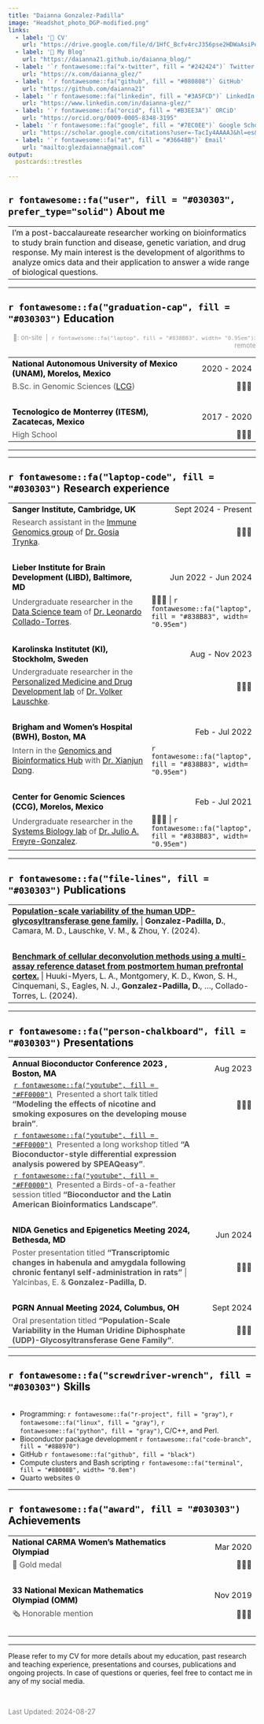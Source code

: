 ```yaml
---
title: "Daianna Gonzalez-Padilla"
image: "Headshot_photo_DGP-modified.png"
links:
  - label: '📑 CV'
    url: "https://drive.google.com/file/d/1HfC_Bcfv4rcJ356pse2HDWaAsiPe9woj/view?usp=sharing"
  - label: '🌮 My Blog'
    url: "https://daianna21.github.io/daianna_blog/"
  - label: '`r fontawesome::fa("x-twitter", fill = "#242424")` Twitter'
    url: "https://x.com/daianna_glez/"
  - label: '`r fontawesome::fa("github", fill = "#080808")` GitHub'
    url: "https://github.com/daianna21"
  - label: '`r fontawesome::fa("linkedin", fill = "#3A5FCD")` LinkedIn'
    url: "https://www.linkedin.com/in/daianna-glez/"
  - label: '`r fontawesome::fa("orcid", fill = "#B3EE3A")` ORCiD'
    url: "https://orcid.org/0009-0005-8348-3195"
  - label: '`r fontawesome::fa("google", fill = "#7EC0EE")` Google Scholar'
    url: "https://scholar.google.com/citations?user=-TacIy4AAAAJ&hl=es&oi=ao"
  - label: '`r fontawesome::fa("at", fill = "#36648B")` Email'
    url: "mailto:glezdaianna@gmail.com"
output:
  postcards::trestles
  
---
```


## <span style="color:  #030303;"> `r fontawesome::fa("user", fill = "#030303", prefer_type="solid")` About me</span>

|  |  |
|:------------------------------------------------------------------|
| I'm a post-baccalaureate researcher working on bioinformatics to study brain function and disease, genetic variation, and drug response. My main interest is the development of algorithms to analyze omics data and their application to answer a wide range of biological questions.
---



## <span style="color:  #030303;"> `r fontawesome::fa("graduation-cap", fill = "#030303")` Education</span>
<p style="color:#999999; font-size: 13px; text-align: right;"> 📍: on-site \ \| \ `r fontawesome::fa("laptop", fill = "#838B83", width= "0.95em")`: remote </p>
|  |  |
|:--------------------------------------------------|:----------------|
| **<span style="color:  #030303;"> National Autonomous University of Mexico (UNAM), Morelos, Mexico </span>** | [2020 - 2024]{style="float:right"}  |
| <span style="color: #545454;"> B.Sc. in Genomic Sciences ([LCG](https://www.lcg.unam.mx)) </span> | [📍🇲🇽]{style="float:right"}  ||
|<br>|   |
| **<span style="color:  #030303;"> Tecnologico de Monterrey (ITESM), Zacatecas, Mexico </span>** | [2017 - 2020]{style="float:right"} |
| <span style="color: #545454;"> High School </span> | [📍🇲🇽]{style="float:right"} ||

---



---
  
## <span style="color:  #030303;"> `r fontawesome::fa("laptop-code", fill = "#030303")` Research experience</span>
|  |  |
|:--------------------------------------------------|:----------------|
| **<span style="color:  #030303;"> Sanger Institute, Cambridge, UK </span>** | [Sept 2024 - Present]{style="float:right"}  |
| <span style="color: #545454;"> Research assistant in the [Immune Genomics group](https://www.sanger.ac.uk/group/trynka-group/) of [Dr. Gosia Trynka](https://www.sanger.ac.uk/person/trynka-gosia/). </span> | [📍🇬🇧]{style="float:right"}  ||
|<br>|   |
| **<span style="color:  #030303;"> Lieber Institute for Brain Development (LIBD), Baltimore, MD </span>** | [Jun 2022 - Jun 2024]{style="float:right"} |
| <span style="color: #545454;"> Undergraduate researcher in the [Data Science team](https://lcolladotor.github.io) of [Dr. Leonardo Collado-Torres](http://lcolladotor.github.io/cv/en_CV_lcollado.pdf). </span> | [📍🇺🇸 \| `r fontawesome::fa("laptop", fill = "#838B83", width= "0.95em")`]{style="float:right"} ||
|<br>|   |
| **<span style="color:  #030303;"> Karolinska Institutet (KI), Stockholm, Sweden </span>** | [Aug - Nov 2023]{style="float:right"} |
| <span style="color: #545454;"> Undergraduate researcher in the [Personalized Medicine and Drug Development lab](https://ki.se/en/research/research-areas-centres-and-networks/research-groups/personalized-medicine-and-drug-development-lauschke-lab) of [Dr. Volker Lauschke](https://ki.se/en/people/volker-lauschke). </span> | [📍🇸🇪]{style="float:right"} ||
|<br>|   |
| **<span style="color:  #030303;"> Brigham and Women's Hospital (BWH), Boston, MA </span>** | [Feb - Jul 2022]{style="float:right"} |
| <span style="color: #545454;"> Intern in the [Genomics and Bioinformatics Hub](https://bioinformatics.bwh.harvard.edu) with [Dr. Xianjun Dong](http://sterding.github.io). </span> | [`r fontawesome::fa("laptop", fill = "#838B83", width= "0.95em")`]{style="float:right"} ||
|<br>|   |
| **<span style="color:  #030303;"> Center for Genomic Sciences (CCG), Morelos, Mexico </span>** | [Feb - Jul 2021]{style="float:right"} |
| <span style="color: #545454;"> Undergraduate researcher in the [Systems Biology lab](http://freyrelab.org/en/) of [Dr. Julio A. Freyre-Gonzalez](https://www.ccg.unam.mx/julio-augusto-freyre-gonzalez/). </span> | [📍🇲🇽 \| `r fontawesome::fa("laptop", fill = "#838B83", width= "0.95em")`]{style="float:right"} ||
---


## <span style="color:  #030303;"> `r fontawesome::fa("file-lines", fill = "#030303")` Publications</span>
|  |  |
|:------------------------------------------------------------------|
|**[Population-scale variability of the human UDP-glycosyltransferase gene family.](https://doi.org/10.1016/j.jgg.2024.06.018)** \| **Gonzalez-Padilla, D.**, Camara, M. D., Lauschke, V. M., & Zhou, Y. (2024). ||
|<br>|   |
|**[Benchmark of cellular deconvolution methods using a multi-assay reference dataset from postmortem human prefrontal cortex.](https://www.ncbi.nlm.nih.gov/pmc/articles/PMC10888823/)** \| Huuki-Myers, L. A., Montgomery, K. D., Kwon, S. H., Cinquemani, S., Eagles, N. J., **Gonzalez-Padilla, D.**, ..., Collado-Torres, L. (2024). 
---


## <span style="color:  #030303;"> `r fontawesome::fa("person-chalkboard", fill = "#030303")` Presentations</span>
|  |  |
|:--------------------------------------------------|:----------------|
| **<span style="color:  #030303;"> Annual Bioconductor Conference 2023	, Boston, MA </span>** | [Aug 2023]{style="float:right"}  |
| <span style="color: #545454; margin-left:3px"> [`r fontawesome::fa("youtube", fill = "#FF0000")` ](https://www.youtube.com/watch?v=sTq6skZGgoI&list=PLdl4u5ZRDMQRVvXBi29h7MDtRn-AQGlXS) \ Presented a short talk titled **"Modeling the effects of nicotine and smoking exposures on the developing mouse brain"**. </span> | [📍🇺🇸]{style="float:right"}  ||
| <span style="color: #545454; margin-left:3px"> [`r fontawesome::fa("youtube", fill = "#FF0000")` ](https://www.youtube.com/watch?v=6hJXPw9PM1o) \ Presented a long workshop titled **"A Bioconductor-style differential expression analysis powered by SPEAQeasy"**. </span> |  ||
| <span style="color: #545454; margin-left:3px"> [`r fontawesome::fa("youtube", fill = "#FF0000")` ](https://www.youtube.com/watch?v=nhw_KGXZdBU) \ Presented a Birds-of-a-feather session titled **"Bioconductor and the Latin American Bioinformatics Landscape"**. </span> |  ||
|<br>|  
| **<span style="color:  #030303;"> NIDA Genetics and Epigenetics Meeting 2024, Bethesda, MD </span>** | [Jun 2024]{style="float:right"}    |
| <span style="color: #545454;"> Poster presentation titled **"Transcriptomic changes in habenula and amygdala following chronic fentanyl self-administration in rats"** \| Yalcinbas, E. & **Gonzalez-Padilla, D.** </span> | [📍🇺🇸]{style="float:right"}  
|<br>|  
| **<span style="color:  #030303;">  PGRN Annual Meeting 2024, Columbus, OH </span>** | [Sept 2024]{style="float:right"}    |
| <span style="color: #545454;"> Oral presentation titled **"Population-Scale Variability in the Human Uridine Diphosphate (UDP)-Glycosyltransferase Gene Family"**. </span> | [📍🇺🇸]{style="float:right"}  
---


## <span style="color:  #030303;"> `r fontawesome::fa("screwdriver-wrench", fill = "#030303")` Skills </span>
|  |  |
|:------------------------------------------------|:--------------------|
* Programming: `r fontawesome::fa("r-project", fill = "gray")`, `r fontawesome::fa("linux", fill = "gray")`, `r fontawesome::fa("python", fill = "gray")`, C/C++, and Perl.
* Bioconductor package development `r fontawesome::fa("code-branch", fill = "#8B8970")`
* GitHub `r fontawesome::fa("github", fill = "black")`
* Compute clusters and Bash scripting `r fontawesome::fa("terminal", fill = "#8B008B", width= "0.8em")`
* Quarto websites 🌐

---


## <span style="color:  #030303;"> `r fontawesome::fa("award", fill = "#030303")` Achievements </span>
|  |  |
|:------------------------------------------------|:--------------------|
| **<span style="color:  #030303;"> National CARMA Women's Mathematics Olympiad </span>** | [Mar 2020]{style="float:right"}  |
| <span style="color: #545454;"> 🥇 Gold medal </span> | [📍🇲🇽]{style="float:right"}  ||
|<br>|   |
| **<span style="color:  #030303;"> 33 National Mexican Mathematics Olympiad (OMM) </span>** | [Nov 2019]{style="float:right"}  |
| <span style="color: #545454;"> 🗞 Honorable mention </span> | [📍🇲🇽]{style="float:right"}  ||
|<br>|   |
---

Please refer to my CV for more details about my education, past research and teaching experience, presentations and courses, publications and ongoing projects. In case of questions or queries, feel free to contact me in any of my social media.

<br>

<span style="color: #7F7F7F; font-size: 14px"> Last Updated: 2024-08-27  </span>

